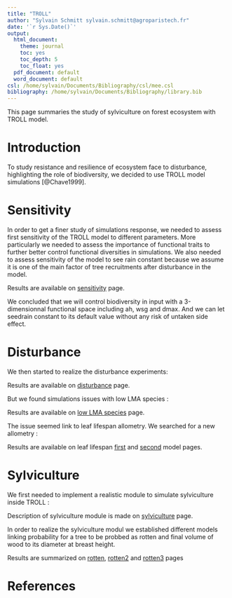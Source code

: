 ```yaml
---
title: "TROLL"
author: "Sylvain Schmitt sylvain.schmitt@agroparistech.fr"
date: '`r Sys.Date()`'
output:
  html_document:
    theme: journal
    toc: yes
    toc_depth: 5
    toc_float: yes
  pdf_document: default
  word_document: default
csl: /home/sylvain/Documents/Bibliography/csl/mee.csl
bibliography: /home/sylvain/Documents/Bibliography/library.bib
---
```


This page summaries the study of sylviculture on forest ecosystem with TROLL model. 

# Introduction

To study resistance and resilience of ecosystem face to disturbance, highlighting the role of biodiversity, we decided to use TROLL model simulations [@Chave1999]. 

# Sensitivity

In order to get a finer study of simulations response, we needed to assess first sensitivity of the TROLL model to different parameters. More particularly we needed to assess the importance of functional traits to further better control functional diversities in simulations. We also needed to assess sensitivity of the model to see rain constant because we assume it is one of the main factor of tree recruitments after disturbance in the model.

Results are available on [sensitivity](sensitivity.html) page.

We concluded that we will control biodiversity in input with a 3-dimensionnal functional space including ah, wsg and dmax. And we can let seedrain constant to its default value without any risk of untaken side effect.

# Disturbance

We then started to realize the disturbance experiments:

Results are available on [disturbance](disturbance.html) page.

But we found simulations issues with low LMA species :

Results are available on [low LMA species](LMAmin.html) page.

The issue seemed link to leaf lifespan allometry. We searched for a new allometry :

Results are available on leaf lifespan [first](LL2.html) and [second](LL.html) model pages.

# Sylviculture

We first needed to implement a realistic module to simulate sylviculture inside TROLL :

Description of sylviculture module is made on [sylviculture](sylviculture.html) page.

In order to realize the sylviculture modul we established different models linking probability for a tree to be probbed as rotten and final volume of wood to its diameter at breast height.

Results are summarized on [rotten](rotten.html), [rotten2](rotten2.html) and [rotten3](rotten3.html) pages

# References

